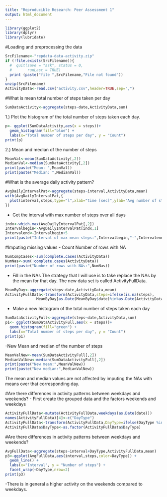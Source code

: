 ```yaml
---
title: "Reproducible Research: Peer Assessment 1"
output: html_document
---
```



```r
library(ggplot2)
library(dplyr)
library(lubridate)
```

#Loading and preprocessing the data

```r
SrcFilename<-"repdata-data-activity.zip"
if (!file.exists(SrcFilename)){
  #  quit(save = "ask", status = 0,
  #       runLast = TRUE)
  print (paste("file ",SrcFilename,"File not found"))
}
unzip(SrcFilename)
ActivityData<-read.csv("activity.csv",header=TRUE,sep=",")
```

#What is mean total number of steps taken per day

```r
SumDataActivity<-aggregate(steps~date,ActivityData,sum)
```

1.) Plot the histogram of the total number of steps taken each day.

```r
p<- ggplot(SumDataActivity,aes(x = steps))+ 
  geom_histogram(fill="blue") +
  labs(x="Total number of steps per day", y = "Count")
print(p)
```

2.) Mean and median of the number of steps
``` r
MeanVal<-mean(SumDataActivity[,2])
MedianVal<-median(SumDataActivity[,2])
print(paste("Mean: ",MeanVal))
print(paste("Median: ",MedianVal))
```

#What is the average daily activity pattern?

```r
AvgDailyIntervalPat<-aggregate(steps~interval,ActivityData,mean)
with(AvgDailyIntervalPat,{ 
  plot(interval,steps,type="l",xlab="time [sec]",ylab="Avg number of steps per day",lwd="2",main="Average activity",col="red") 
})
```

- Get the interval with max number of steps over all days

```r
indx<-which.max(AvgDailyIntervalPat[,2])
Intervalbegin<-AvgDailyIntervalPat[indx,1]
Intervalend<-Intervalbegin+5
print(paste("Interval of max mean steps:",Intervalbegin,"-",Intervalend))
```

#Imputing missing values
- Count Number of rows with NA

```r
NumCompCases<-sum(complete.cases(ActivityData))
NumNas<-sum(!complete.cases(ActivityData))
print(paste("Number of rows with NAs:",NumNas))
```

- Fill in the NAs
The strategy that I will use is to take replace the NAs by the mean for that day.
The new data set is called ActivityFullData.

```r
MeanByDay<-aggregate(steps~date,ActivityData,mean)
ActivityFullData<-transform(ActivityData,steps=ifelse(is.na(steps),
              MeanByDay[as.Date(MeanByDay$date)%in%as.Date(ActivityData$date),2],steps))
```

- Make a new histogram  of the total number of steps taken each day
```r
SumDataActivityFull<-aggregate(steps~date,ActivityData,sum)
p1<- ggplot(SumDataActivityFull,aes(x = steps))+ 
  geom_histogram(fill="green") +
  labs(x="Total number of steps per day", y = "Count")
print(p1)
```

-New Mean and median of the number of steps

``` r
MeanValNew<-mean(SumDataActivityFull[,2])
MedianValNew<-median(SumDataActivityFull[,2])
print(paste("New mean:",MeanValNew))
print(paste("New median:",MedianValNew))
```

The mean and median values are not affected by imputing the NAs with 
means over that corresponding day.

#Are there differences in activity patterns between weekdays and weekends?
- First create the grouped data and the factors weekends and weekdays

```r
ActivityFullData<-mutate(ActivityFullData,weekdays(as.Date(date)))
names(ActivityFullData)[4]<-c("DayType")
ActivityFullData<-transform(ActivityFullData,DayType=ifelse(DayType %in% c("Saturday","Sunday"),"weekend","weekday"))
ActivityFullData$DayType<-as.factor(ActivityFullData$DayType)
```

#Are there differences in activity patterns between weekdays and weekends?

```r
AvgFullData<-aggregate(steps~interval+DayType,ActivityFullData,mean)
p3<-ggplot(AvgFullData,aes(interval,steps,color=DayType)) +
  geom_line() +
  labs(x="Interval", y = "Number of steps") +
  facet_wrap(~DayType,nrow=2)
print(p3)
```

-There is in general a higher activity on the weekends compared to weekdays.

